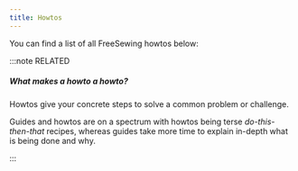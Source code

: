 ```yaml
---
title: Howtos
---
```


You can find a list of all FreeSewing howtos below:

<ReadMore />

:::note RELATED

##### What makes a howto a howto?

Howtos give your concrete steps to solve a common problem or challenge.

Guides and howtos are on a spectrum with howtos being terse _do-this-then-that_ recipes, whereas
guides take more time to explain in-depth what is being done and why.

:::

